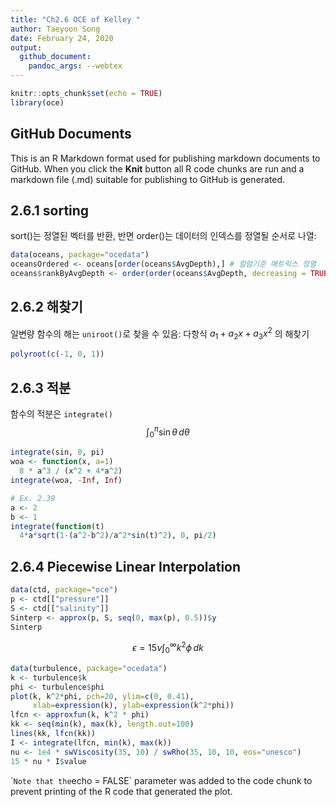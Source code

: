 ```yaml
---
title: "Ch2.6 OCE of Kelley "
author: Taeyoon Song
date: February 24, 2020
output: 
  github_document:
    pandoc_args: --webtex
---
```


```r
knitr::opts_chunk$set(echo = TRUE)
library(oce)
```

## GitHub Documents

This is an R Markdown format used for publishing markdown documents to GitHub. When you click the **Knit** button all R code chunks are run and a markdown file (.md) suitable for publishing to GitHub is generated.

## 2.6.1 sorting

sort()는 정열된 벡터를 반환, 반면 order()는 데이터의 인덱스를 정열될 순서로 나열:

```r
data(oceans, package="ocedata")
oceansOrdered <- oceans[order(oceans$AvgDepth),] # 컬럼기준 매트릭스 정열
oceans$rankByAvgDepth <- order(order(oceans$AvgDepth, decreasing = TRUE)) # Ranking 반환
```

## 2.6.2 해찾기

일변량 함수의 해는 `uniroot()`로 찾을 수 있음:
다항식 $a_1 + a_2x + a_3x^2$ 의 해찾기
```r
polyroot(c(-1, 0, 1))
```

## 2.6.3 적분
함수의 적분은 `integrate()`
$$\int_0^\pi \sin\theta\,d\theta$$
```r
integrate(sin, 0, pi)
woa <- function(x, a=1)
  8 * a^3 / (x^2 + 4*a^2)
integrate(woa, -Inf, Inf)

# Ex. 2.39
a <- 2
b <- 1
integrate(function(t)
  4*a*sqrt(1-(a^2-b^2)/a^2*sin(t)^2), 0, pi/2)
```

## 2.6.4 Piecewise Linear Interpolation
```r
data(ctd, package="oce")
p <- ctd[["pressure"]]
S <- ctd[["salinity"]]
Sinterp <- approx(p, S, seq(0, max(p), 0.5))$y
Sinterp
```


$$\epsilon = 15 \nu \int_0^\infty k^2 \phi \,dk$$

```r
data(turbulence, package="ocedata")
k <- turbulence$k
phi <- turbulence$phi
plot(k, k^2*phi, pch=20, ylim=c(0, 0.41),
     xlab=expression(k), ylab=expression(k^2*phi))
lfcn <- approxfun(k, k^2 * phi)
kk <- seq(min(k), max(k), length.out=100)
lines(kk, lfcn(kk))
I <- integrate(lfcn, min(k), max(k))
nu <- 1e4 * swViscosity(35, 10) / swRho(35, 10, 10, eos="unesco")
15 * nu * I$value

```


``
Note that the `echo = FALSE` parameter was added to the code chunk to prevent printing of the R code that generated the plot.
